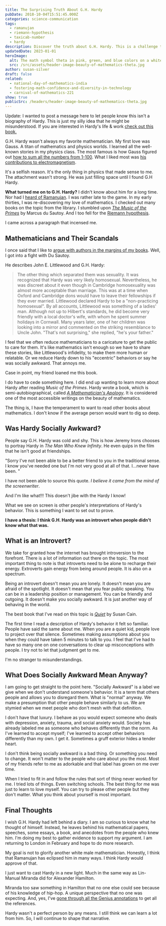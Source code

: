 ```yaml
---
title: The Surprising Truth About G.H. Hardy
pubDate: 2018-10-04T15:51:45.000Z
categories: science-communication
tags:
  - ramanujan
  - riemann-hypothesis
  - taxicab-number
  - hardy
description: Discover the truth about G.H. Hardy. This is a challenge to the notion that he was cold and shy. Proposing that he was an introvert. Join us as we debunk the myths surrounding this brilliant mathematician.
updatedDate: 2023-01-01
heroImage:
  alt: The math symbol theta in pink, green, and blue colors on a white background
  src: /src/assets/header-image-beauty-of-mathematics-theta.jpg
author: susan-silver
draft: false
related:
  - national-day-of-mathematics-india
  - fostering-math-confidence-and-diversity-in-technology
  - carnival-of-mathematics-221
show: true
publicSrc: /headers/header-image-beauty-of-mathematics-theta.jpg
---
```



Update: I wanted to post a message here to let people know this isn't a biography of Hardy. This is just my silly idea that
he might be misunderstood. If you are interested in Hardy's life & work
[check out this book.](https://www.amazon.com/G-H-Hardy-Reader-Spectrum/dp/1107594642)

G.H. Hardy wasn't always my favorite mathematician. My first love was Gauss. A titan of mathematics and physics worlds.
I learned all the well-known stories in my physics class. The most famous is how Gauss figured out
[how to sum all the numbers from 1-100](https://www.youtube.com/watch?v=Dd81F6-Ar_0). What I liked most was
[his contributions to electromagnetism](https://en.wikipedia.org/wiki/Maxwell%27s_equations).

It's a selfish reason. It's the only thing in physics that made sense to me. The attachment wasn't strong.
He was just filling space until I found G.H Hardy.

**What turned me on to G.H. Hardy?** I didn't know about him for a long time. Nor had I
[heard of Ramanujan](https://beautyofmathematics.com/national-day-of-mathematics-india/).
I was rather late to the game. In my early thirties, I was re-discovering my love of mathematics.
I checked out many books on the topic from the library. I stumbled upon [_The Music of the Primes_](https://www.amazon.com/Music-Primes-Searching-Greatest-Mathematics/dp/0062064010) by Marcus du Sautoy. And I too fell for the [Riemann hypothesis](https://www.youtube.com/watch?v=d6c6uIyieoo).

I came across a paragraph that incensed me.

## <a name="MathematiciansandTheirScandals"></a> Mathematicians and Their Scandals

I once said that I like to [argue with authors in the margins of my books](/a-writer-s-illicit-love-affair-with-mathematics).
Well, I got into a fight with Du Sautoy.

He describes John E. Littlewood and G.H. Hardy:


> The other thing which separated them was sexuality. It was recognized that Hardy was very likely homosexual. Nevertheless, he was discreet about it even though in Cambridge homosexuality was almost more acceptable than marriage. This was at a time when Oxford and Cambridge dons would have to leave their fellowships if they ever married. Littlewood declared Hardy to be a "non-practicing homosexual". By all accounts, Littlewood was something of a ladies' man. Although not up to Hilbert's standards, he did become very friendly with a local doctor's wife, with whom he spent summer holidays in Cornwall. Many years later, one of her children was looking into a mirror and commented on the striking resemblance to Uncle John. "That's not surprising," she replied, "he's your father."

I feel that we often reduce mathematicians to a caricature to get the public to care for them. It's like mathematics isn't enough so we have to share these stories, like Littlewood's infidelity, to make them more human or relatable. Or we reduce Hardy down to his "eccentric" behaviors or say he was socially awkward. That annoys me.

Case in point, my friend loaned me this book.


<ImageAlign
  imagePath="/src/assets/mathematical-scandals-book-cover-324x500.jpg"
  alt="The cover of a book on mathematical scandals"
  caption="Shocking Mathematical Facts"
  align="caption-center"
  flex="justify-center"
/>

I do have to cede something here. I did end up wanting to learn more about Hardy after reading _Music of the Primes_.
Hardy wrote a book, which is semi-autobiographical, called
_[A Mathematician's Apology](https://archive.org/details/hardy_annotated/mode/2up)_. It is considered one of the most
accessible writings on the beauty of mathematics.

The thing is, I have the temperament to want to read other books about mathematics. I don't know if the average person
would want to dig so deep.

## <a name="WasHardySociallyAwkward"></a> Was Hardy Socially Awkward?

People say G.H. Hardy was cold and shy. This is how Jeremy Irons chooses to portray Hardy
in _The Man Who Knew Infinity_. He even quips in the film that he isn't good at friendships.

"Sorry I've not been able to be a better friend to you in the traditional sense. I know you've needed one but
I'm not very good at all of that. I...never have been. "

I have not been able to source this quote. _I believe it came from the mind of the screenwriter_.

And I'm like what!!! This doesn't jibe with the Hardy I know!

What we see on screen is other people's interpretations of Hardy's behavior. This is something I want to set out to prove.

**I have a thesis: I think G.H. Hardy was an introvert when people didn't know what that was.**

## <a name="WhatisanIntrovert"></a> What is an Introvert?

We take for granted how the internet has brought introversion to the forefront.
There is a lot of information out there on the topic. The most important thing to note is that introverts
need to be alone to recharge their energy. Extroverts gain energy from being around people. It is also on a spectrum.

Being an introvert doesn't mean you are lonely. It doesn't mean you are afraid of the spotlight. It doesn't
mean that you fear public speaking. You can be in a leadership position or management. You can be
friendly and outgoing. It doesn't make you socially awkward. It is just another way of behaving in the world.

The best book that I've read on this topic is _[Quiet](https://www.amazon.com/Quiet-Power-Introverts-World-Talking/dp/0307352153/ref=sr_1_2?ie=UTF8&qid=1538545904&sr=8-2&keywords=the+quiet+susan+cain)_ by Susan Cain.

The first time I read a description of Hardy's behavior it felt so familiar. People have said the same about me.
When you are a quiet kid, people love to project over that silence. Sometimes making assumptions about you when
they could have taken 5 minutes to talk to you. I feel that I've had to have so many one on one conversations to clear
up misconceptions with people. I try not to let that judgment get to me.

I'm no stranger to misunderstandings.

## <a name="WhatDoesSociallyAwkwardMeanAnyway"></a>What Does Socially Awkward Mean Anyway?

I am going to get straight to the point here. "Socially Awkward" is a label we give when we don't
understand someone's behavior. It is a term that others people and allows you to disregard them.
What is "normal" anyway. We make a presumption that other people behave similarly to us. We are stymied
when we meet people who don't mesh with that definition.

I don't have that luxury. I behave as you would expect someone who deals with depression, anxiety, trauma, and social
anxiety would. Society has already labeled me as someone who behaves differently than the norm. As I've learned to accept myself;
I've learned to accept other behaviors differently than my own. I get it. Sometimes a gruff exterior hides a tender heart.

I don't think being socially awkward is a bad thing. Or something you need to change. It won't matter to the people who care
about you the most. Most of my friends refer to me as adorkable and that label has grown on me over time.

When I tried to fit in and follow the rules that sort of thing never worked for me. I tried lots of things.
Even switching schools. The best thing for me was just to learn to love myself. You can try to please other people
but they don't matter. What you think about yourself is most important.

## <a name="FinalThoughts"></a> Final Thoughts

I wish G.H. Hardy had left behind a diary. I am so curious to know what he thought of himself.
Instead, he leaves behind his mathematical papers, speeches, some essays, a book, and anecdotes
from the people who knew him. I'm doing my best to gather evidence to support my argument. I am returning to
London in February and hope to do more research.

My goal is not to glorify another white male mathematician. Honestly, I think that Ramanujan has eclipsed him in many ways.
I think Hardy would approve of that.

I just want to cast Hardy in a new light. Much in the same way as Lin-Manual Miranda did for Alexander Hamilton.

Miranda too saw something in Hamilton that no one else could see because of his knowledge of hip-hop. A unique perspective
that no one was expecting. And, yes, I've [gone through all the Genius annotations](https://genius.com/artists/Original-broadway-cast-of-hamilton) to get all the references.

Hardy wasn't a perfect person by any means. I still think we can learn a lot from him. So, I will continue to shape that narrative.

<YouTube id="https://www.youtube.com/watch?v=VhinPd5RRJw" />
